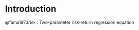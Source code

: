 # Introduction


@fama1973risk : Two-parameter risk-return regression equation

```{=tex}
\begin{equation}
x_{im}  \equiv \frac{\text{total market value of all units of assets} i}{\text{total market value of all assets}}
\end{equation} 
```